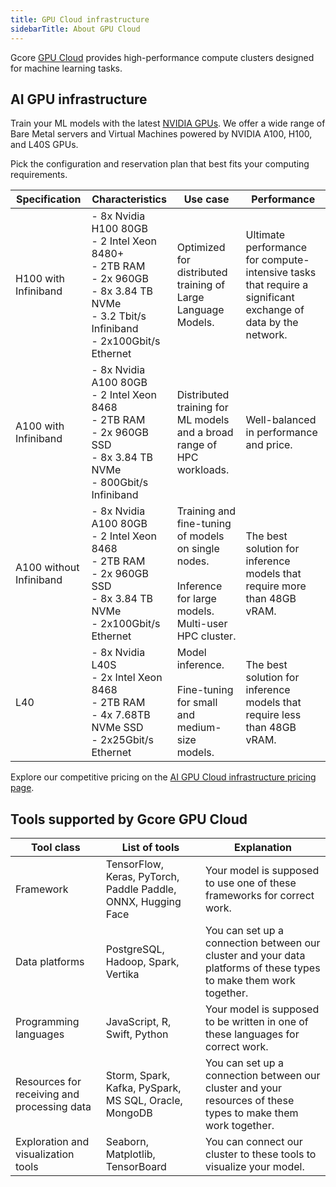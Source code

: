 ---
title: GPU Cloud infrastructure
sidebarTitle: About GPU Cloud
---

Gcore [GPU Cloud](https://gcore.com/cloud/ai-gpu) provides high-performance compute clusters designed for machine learning tasks.

## AI GPU infrastructure

Train your ML models with the latest [NVIDIA GPUs](https://www.nvidia.com/en-us/data-center/data-center-gpus/). We offer a wide range of Bare Metal servers and Virtual Machines powered by NVIDIA A100, H100, and L40S GPUs.

Pick the configuration and reservation plan that best fits your computing requirements.

| **Specification**          | **Characteristics**                                                                                                                 | **Use case**                                                                                                          | **Performance**                                                                                                           |
|----------------------------|------------------------------------------------------------------------------------------------------------------------------------|-----------------------------------------------------------------------------------------------------------------------|---------------------------------------------------------------------------------------------------------------------------|
| H100 with Infiniband   | - 8x Nvidia H100 80GB<br/>- 2 Intel Xeon 8480+<br/>- 2TB RAM<br/>- 2x 960GB<br/>- 8x 3.84 TB NVMe<br/>- 3.2 Tbit/s Infiniband<br/>- 2x100Gbit/s Ethernet | Optimized for distributed training of Large Language Models.                                                           | Ultimate performance for compute-intensive tasks that require a significant exchange of data by the network.              |
| A100 with Infiniband   | - 8x Nvidia A100 80GB<br/>- 2 Intel Xeon 8468<br/>- 2TB RAM<br/>- 2x 960GB SSD<br/>- 8x 3.84 TB NVMe<br/>- 800Gbit/s Infiniband           | Distributed training for ML models and a broad range of HPC workloads.                                                | Well-balanced in performance and price.                                                                                   |
| A100 without Infiniband | - 8x Nvidia A100 80GB<br/>- 2 Intel Xeon 8468<br/>- 2TB RAM<br/>- 2x 960GB SSD<br/>- 8x 3.84 TB NVMe<br/>- 2x100Gbit/s Ethernet           | Training and fine-tuning of models on single nodes.<br/><br/>Inference for large models.<br/>Multi-user HPC cluster.     | The best solution for inference models that require more than 48GB vRAM.                                                  |
| L40                    | - 8x Nvidia L40S<br/>- 2x Intel Xeon 8468<br/>- 2TB RAM<br/>- 4x 7.68TB NVMe SSD<br/>- 2x25Gbit/s Ethernet                               | Model inference.<br/><br/>Fine-tuning for small and medium-size models.                                                 | The best solution for inference models that require less than 48GB vRAM.                                                  |

  
Explore our competitive pricing on the [AI GPU Cloud infrastructure pricing page](https://gcore.com/cloud/ai-gpu).

## Tools supported by Gcore GPU Cloud

**Tool class** | **List of tools** | **Explanation**  
---|---|---  
Framework | TensorFlow, Keras, PyTorch, Paddle Paddle, ONNX, Hugging Face | Your model is supposed to use one of these frameworks for correct work.  
Data platforms | PostgreSQL, Hadoop, Spark, Vertika | You can set up a connection between our cluster and your data platforms of these types to make them work together.  
Programming languages | JavaScript, R, Swift, Python | Your model is supposed to be written in one of these languages for correct work.  
Resources for receiving and processing data | Storm, Spark, Kafka, PySpark, MS SQL, Oracle, MongoDB | You can set up a connection between our cluster and your resources of these types to make them work together.  
Exploration and visualization tools | Seaborn, Matplotlib, TensorBoard | You can connect our cluster to these tools to visualize your model.